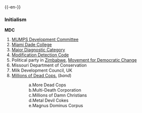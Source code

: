 {{-en-}}

===Initialism===
'''MDC'''
#[http://www.radix.net/~demoel/mdc/ MUMPS Development Committee]
#[http://www.mdc.edu/ Miami Dade College]
#[[w:Major Diagnostic Category|Major Diagnostic Category]]
#[[w:Modification Detection Code|Modification Detection Code]]
#Political party in [[Zimbabwe]], [[Movement for Democratic Change]]
#Missouri Department of Conservation
#Milk Development Council, UK
#[http://www.mdcpunk.com/ Millions of Dead Cops.] (''band'')
::a.More Dead Cops
::b.Multi-Death Corporation
::c.Millions of Damn Christians
::d.Metal Devil Cokes
::e.Magnus Dominus Corpus